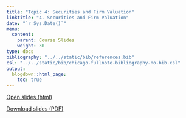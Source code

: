 ```yaml
---
title: "Topic 4: Securities and Firm Valuation"
linktitle: "4. Securities and Firm Valuation"
date: "`r Sys.Date()`"
menu:
  content:
    parent: Course Slides
    weight: 30
type: docs
bibliography: "../../static/bib/references.bib"
csl: "../../static/bib/chicago-fullnote-bibliography-no-bib.csl"
output:
  blogdown::html_page:
    toc: true
---
```


<a href="/slides/04-slide/04-slide.html" target="_blank"><span class="btn btn-primary btn-lg"><i class="fas fa-external-link-alt"></i> Open slides (html)</span> </a>


<a href="/slides/04-slide/04-slide.pdf" target="_blank"><span class="btn btn-primary btn-lg"><i class="far fa-file-pdf"></i> Download slides (PDF)</span></a>

